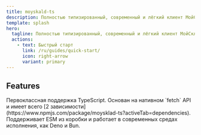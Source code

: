 ```yaml
---
title: moyskald-ts
description: Полностью типизированный, современный и лёгкий клиент МойСклад JSON API для JavaScript.
template: splash
hero:
  tagline: Полностью типизированный, современный и лёгкий клиент МойСклад JSON API для JavaScript.
  actions:
    - text: Быстрый старт
      link: /ru/guides/quick-start/
      icon: right-arrow
      variant: primary
---
```



## Features

<CardGrid stagger>
	<Card title="Fully-typed" icon="pencil">
		Первоклассная поддержка TypeScript.
	</Card>
	<Card title="Fast" icon="rocket">
		Основан на нативном `fetch` API и имеет всего [2 зависимости](https://www.npmjs.com/package/moysklad-ts?activeTab=dependencies).
	</Card>
	<Card title="Modern" icon="laptop">
		Поддерживает ESM из коробки и работает в современных средах исполнения, как Deno и Bun.
	</Card>
</CardGrid>
